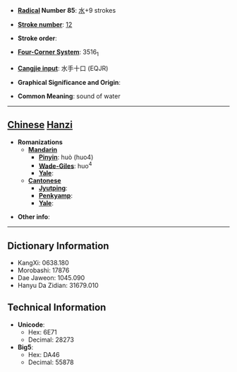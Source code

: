 * '''[[Wiktionary:Chinese radical index| Radical]] Number 85''': [[Wiktionary:Chinese radical index 水|水]]+9 strokes

* '''[[Wiktionary:Chinese total strokes index|Stroke number]]''': [[Wiktionary:Chinese total strokes index 12|12]]

* '''Stroke order''': 

* '''[[Wiktionary:Chinese four corner index|Four-Corner System]]''': 3516<sub>1</sub>

* '''[[Wiktionary:Chinese Cangjie index|Cangjie input]]''': 水手十口 (EQJR)

* '''Graphical Significance and Origin''': 

* '''Common Meaning''': sound of water

----

== [[Chinese]] [[Hanzi]] ==

* '''Romanizations'''
** '''[[Mandarin]]'''
*** '''[[Pinyin]]''': huò (huo4)
*** '''[[Wade-Giles]]''': huo<sup>4</sup>
*** '''[[Yale]]''': 
** '''[[Cantonese]]'''
*** '''[[Jyutping]]''':
*** '''[[Penkyamp]]''': 
*** '''[[Yale]]''': 

* '''Other info''': 

----

== Dictionary Information ==

* KangXi: 0638.180
* Morobashi: 17876
* Dae Jaweon: 1045.090
* Hanyu Da Zidian: 31679.010

== Technical Information ==

* '''Unicode''':
** Hex: 6E71
** Decimal: 28273
* '''Big5''':
** Hex: DA46
** Decimal: 55878